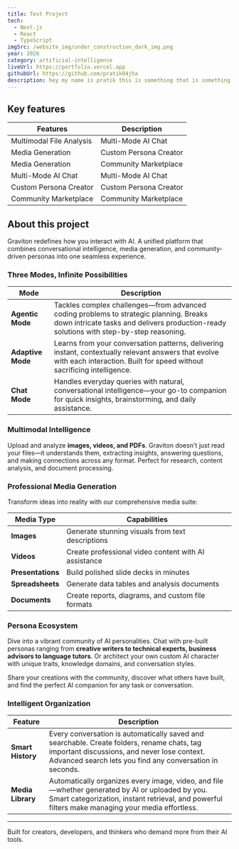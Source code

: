 ```yaml
---
title: Test Project
tech: 
  - Next.js
  - React
  - TypeScript
imgSrc: /website_img/under_construction_dark_img.png
year: 2026
category: artificial-intelligence
liveUrl: https://portfolio.vercel.app
githubUrl: https://github.com/pratik04jha
description: hey my name is pratik this is something that is something this is what is it or never part
---
```


## Key features

|Features| Description |
|----------------|-------------|
| Multimodal File Analysis | Multi-Mode AI Chat |
| Media Generation | Custom Persona Creator |
| Media Generation     | Community Marketplace |
| Multi-Mode AI Chat | Multi-Mode AI Chat |
| Custom Persona Creator | Custom Persona Creator |
| Community Marketplace | Community Marketplace |

## About this project

Graviton redefines how you interact with AI. A unified platform that combines conversational intelligence, media generation, and community-driven personas into one seamless experience.

### Three Modes, Infinite Possibilities

| Mode           | Description |
|----------------|-------------|
| **Agentic Mode** | Tackles complex challenges—from advanced coding problems to strategic planning. Breaks down intricate tasks and delivers production-ready solutions with step-by-step reasoning. |
| **Adaptive Mode** | Learns from your conversation patterns, delivering instant, contextually relevant answers that evolve with each interaction. Built for speed without sacrificing intelligence. |
| **Chat Mode**     | Handles everyday queries with natural, conversational intelligence—your go-to companion for quick insights, brainstorming, and daily assistance. |

### Multimodal Intelligence

Upload and analyze **images, videos, and PDFs**. Graviton doesn't just read your files—it understands them, extracting insights, answering questions, and making connections across any format. Perfect for research, content analysis, and document processing.

### Professional Media Generation

Transform ideas into reality with our comprehensive media suite:

| Media Type     | Capabilities |
|----------------|--------------|
| **Images**       | Generate stunning visuals from text descriptions |
| **Videos**       | Create professional video content with AI assistance |
| **Presentations**| Build polished slide decks in minutes |
| **Spreadsheets** | Generate data tables and analysis documents |
| **Documents**    | Create reports, diagrams, and custom file formats |

### Persona Ecosystem

Dive into a vibrant community of AI personalities. Chat with pre-built personas ranging from **creative writers to technical experts, business advisors to language tutors**. Or architect your own custom AI character with unique traits, knowledge domains, and conversation styles.

Share your creations with the community, discover what others have built, and find the perfect AI companion for any task or conversation.

### Intelligent Organization

| Feature         | Description |
|-----------------|-------------|
| **Smart History** | Every conversation is automatically saved and searchable. Create folders, rename chats, tag important discussions, and never lose context. Advanced search lets you find any conversation in seconds. |
| **Media Library** | Automatically organizes every image, video, and file—whether generated by AI or uploaded by you. Smart categorization, instant retrieval, and powerful filters make managing your media effortless. |

---

Built for creators, developers, and thinkers who demand more from their AI tools.
